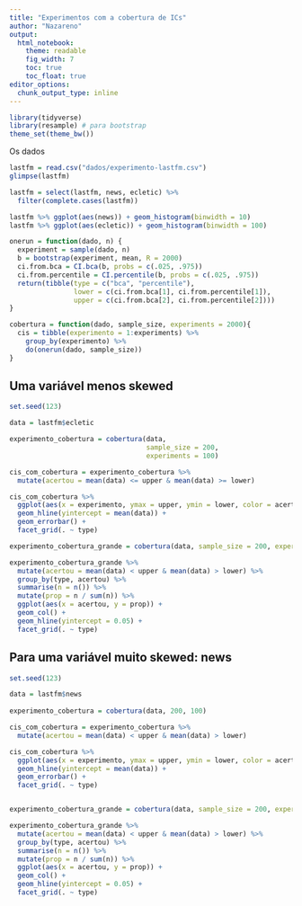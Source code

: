 ```yaml
---
title: "Experimentos com a cobertura de ICs"
author: "Nazareno"
output: 
  html_notebook:
    theme: readable
    fig_width: 7
    toc: true
    toc_float: true
editor_options: 
  chunk_output_type: inline
---
```


```r
library(tidyverse)
library(resample) # para bootstrap
theme_set(theme_bw())
```

Os dados

```r
lastfm = read.csv("dados/experimento-lastfm.csv")
glimpse(lastfm)

lastfm = select(lastfm, news, ecletic) %>% 
  filter(complete.cases(lastfm))

lastfm %>% ggplot(aes(news)) + geom_histogram(binwidth = 10)
lastfm %>% ggplot(aes(ecletic)) + geom_histogram(binwidth = 100)
```

```r
onerun = function(dado, n) {
  experiment = sample(dado, n)
  b = bootstrap(experiment, mean, R = 2000)
  ci.from.bca = CI.bca(b, probs = c(.025, .975))
  ci.from.percentile = CI.percentile(b, probs = c(.025, .975))
  return(tibble(type = c("bca", "percentile"),
                lower = c(ci.from.bca[1], ci.from.percentile[1]), 
                upper = c(ci.from.bca[2], ci.from.percentile[2])))
}

cobertura = function(dado, sample_size, experiments = 2000){
  cis = tibble(experimento = 1:experiments) %>% 
    group_by(experimento) %>% 
    do(onerun(dado, sample_size))
}
```

## Uma variável menos skewed

```r
set.seed(123)

data = lastfm$ecletic

experimento_cobertura = cobertura(data, 
                                  sample_size = 200, 
                                  experiments = 100)

cis_com_cobertura = experimento_cobertura %>% 
  mutate(acertou = mean(data) <= upper & mean(data) >= lower)

cis_com_cobertura %>% 
  ggplot(aes(x = experimento, ymax = upper, ymin = lower, color = acertou)) + 
  geom_hline(yintercept = mean(data)) + 
  geom_errorbar() + 
  facet_grid(. ~ type)

experimento_cobertura_grande = cobertura(data, sample_size = 200, experiments = 1000)

experimento_cobertura_grande %>% 
  mutate(acertou = mean(data) < upper & mean(data) > lower) %>%
  group_by(type, acertou) %>% 
  summarise(n = n()) %>% 
  mutate(prop = n / sum(n)) %>% 
  ggplot(aes(x = acertou, y = prop)) + 
  geom_col() + 
  geom_hline(yintercept = 0.05) + 
  facet_grid(. ~ type)

```

## Para uma variável muito skewed: news

```r
set.seed(123)

data = lastfm$news
  
experimento_cobertura = cobertura(data, 200, 100)

cis_com_cobertura = experimento_cobertura %>% 
  mutate(acertou = mean(data) < upper & mean(data) > lower)

cis_com_cobertura %>% 
  ggplot(aes(x = experimento, ymax = upper, ymin = lower, color = acertou)) + 
  geom_hline(yintercept = mean(data)) + 
  geom_errorbar() + 
  facet_grid(. ~ type)


experimento_cobertura_grande = cobertura(data, sample_size = 200, experiments = 1000)

experimento_cobertura_grande %>% 
  mutate(acertou = mean(data) < upper & mean(data) > lower) %>%
  group_by(type, acertou) %>% 
  summarise(n = n()) %>% 
  mutate(prop = n / sum(n)) %>% 
  ggplot(aes(x = acertou, y = prop)) + 
  geom_col() + 
  geom_hline(yintercept = 0.05) + 
  facet_grid(. ~ type)

```
